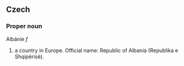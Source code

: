 ==Czech==

===Proper noun===
Albánie ''f''

# a country in Europe. Official name: Republic of Albania (Republika e Shqipërisë).